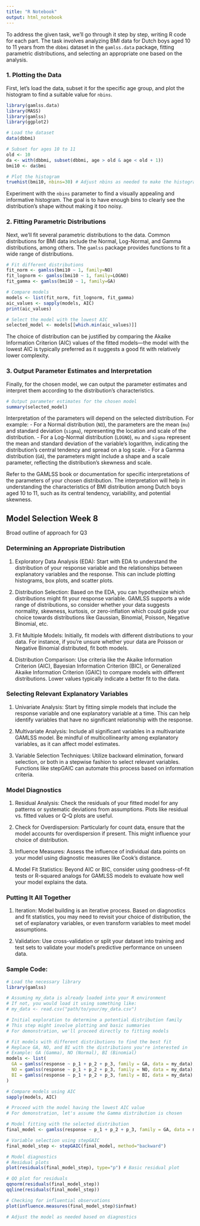 ```yaml
---
title: "R Notebook"
output: html_notebook
---
```

To address the given task, we'll go through it step by step, writing R code for each part. The task involves analyzing BMI data for Dutch boys aged 10 to 11 years from the `dbbmi` dataset in the `gamlss.data` package, fitting parametric distributions, and selecting an appropriate one based on the analysis.

### 1. Plotting the Data

First, let's load the data, subset it for the specific age group, and plot the histogram to find a suitable value for `nbins`.

```r
library(gamlss.data)
library(MASS)
library(gamlss)
library(ggplot2)

# Load the dataset
data(dbbmi)

# Subset for ages 10 to 11
old <- 10
da <- with(dbbmi, subset(dbbmi, age > old & age < old + 1))
bmi10 <- da$bmi

# Plot the histogram
truehist(bmi10, nbins=30) # Adjust nbins as needed to make the histogram look good
```

Experiment with the `nbins` parameter to find a visually appealing and informative histogram. The goal is to have enough bins to clearly see the distribution's shape without making it too noisy.

### 2. Fitting Parametric Distributions

Next, we'll fit several parametric distributions to the data. Common distributions for BMI data include the Normal, Log-Normal, and Gamma distributions, among others. The `gamlss` package provides functions to fit a wide range of distributions.

```r
# Fit different distributions
fit_norm <- gamlss(bmi10 ~ 1, family=NO)
fit_lognorm <- gamlss(bmi10 ~ 1, family=LOGNO)
fit_gamma <- gamlss(bmi10 ~ 1, family=GA)

# Compare models
models <- list(fit_norm, fit_lognorm, fit_gamma)
aic_values <- sapply(models, AIC)
print(aic_values)

# Select the model with the lowest AIC
selected_model <- models[[which.min(aic_values)]]
```

The choice of distribution can be justified by comparing the Akaike Information Criterion (AIC) values of the fitted models—the model with the lowest AIC is typically preferred as it suggests a good fit with relatively lower complexity.

### 3. Output Parameter Estimates and Interpretation

Finally, for the chosen model, we can output the parameter estimates and interpret them according to the distribution's characteristics.

```r
# Output parameter estimates for the chosen model
summary(selected_model)
```

Interpretation of the parameters will depend on the selected distribution. For example:
- For a Normal distribution (`NO`), the parameters are the mean (`mu`) and standard deviation (`sigma`), representing the location and scale of the distribution.
- For a Log-Normal distribution (`LOGNO`), `mu` and `sigma` represent the mean and standard deviation of the variable's logarithm, indicating the distribution's central tendency and spread on a log scale.
- For a Gamma distribution (`GA`), the parameters might include a shape and a scale parameter, reflecting the distribution's skewness and scale.

Refer to the GAMLSS book or documentation for specific interpretations of the parameters of your chosen distribution. The interpretation will help in understanding the characteristics of BMI distribution among Dutch boys aged 10 to 11, such as its central tendency, variability, and potential skewness.

## Model Selection Week 8

Broad outline of approach for Q3

### Determining an Appropriate Distribution

1. Exploratory Data Analysis (EDA): Start with EDA to understand the distribution of your response variable and the relationships between explanatory variables and the response. This can include plotting histograms, box plots, and scatter plots.

2. Distribution Selection: Based on the EDA, you can hypothesize which distributions might fit your response variable. GAMLSS supports a wide range of distributions, so consider whether your data suggests normality, skewness, kurtosis, or zero-inflation which could guide your choice towards distributions like Gaussian, Binomial, Poisson, Negative Binomial, etc.

3. Fit Multiple Models: Initially, fit models with different distributions to your data. For instance, if you're unsure whether your data are Poisson or Negative Binomial distributed, fit both models.

4. Distribution Comparison: Use criteria like the Akaike Information Criterion (AIC), Bayesian Information Criterion (BIC), or Generalized Akaike Information Criterion (GAIC) to compare models with different distributions. Lower values typically indicate a better fit to the data.

### Selecting Relevant Explanatory Variables

1. Univariate Analysis: Start by fitting simple models that include the response variable and one explanatory variable at a time. This can help identify variables that have no significant relationship with the response.

2. Multivariate Analysis: Include all significant variables in a multivariate GAMLSS model. Be mindful of multicollinearity among explanatory variables, as it can affect model estimates.

3. Variable Selection Techniques: Utilize backward elimination, forward selection, or both in a stepwise fashion to select relevant variables. Functions like stepGAIC can automate this process based on information criteria.

### Model Diagnostics

1. Residual Analysis: Check the residuals of your fitted model for any patterns or systematic deviations from assumptions. Plots like residual vs. fitted values or Q-Q plots are useful.

2. Check for Overdispersion: Particularly for count data, ensure that the model accounts for overdispersion if present. This might influence your choice of distribution.

3. Influence Measures: Assess the influence of individual data points on your model using diagnostic measures like Cook’s distance.

4. Model Fit Statistics: Beyond AIC or BIC, consider using goodness-of-fit tests or R-squared analogs for GAMLSS models to evaluate how well your model explains the data.

### Putting It All Together

1. Iteration: Model building is an iterative process. Based on diagnostics and fit statistics, you may need to revisit your choice of distribution, the set of explanatory variables, or even transform variables to meet model assumptions.

2. Validation: Use cross-validation or split your dataset into training and test sets to validate your model's predictive performance on unseen data.


### Sample Code:

```r
# Load the necessary library
library(gamlss)

# Assuming my_data is already loaded into your R environment
# If not, you would load it using something like:
# my_data <- read.csv("path/to/your/my_data.csv")

# Initial exploration to determine a potential distribution family
# This step might involve plotting and basic summaries
# For demonstration, we'll proceed directly to fitting models

# Fit models with different distributions to find the best fit
# Replace GA, NO, and BI with the distributions you're interested in
# Example: GA (Gamma), NO (Normal), BI (Binomial)
models <- list(
  GA = gamlss(response ~ p_1 + p_2 + p_3, family = GA, data = my_data),
  NO = gamlss(response ~ p_1 + p_2 + p_3, family = NO, data = my_data),
  BI = gamlss(response ~ p_1 + p_2 + p_3, family = BI, data = my_data)
)

# Compare models using AIC
sapply(models, AIC)

# Proceed with the model having the lowest AIC value
# For demonstration, let's assume the Gamma distribution is chosen

# Model fitting with the selected distribution
final_model <- gamlss(response ~ p_1 + p_2 + p_3, family = GA, data = my_data)

# Variable selection using stepGAIC
final_model_step <- stepGAIC(final_model, method="backward")

# Model diagnostics
# Residual plots
plot(residuals(final_model_step), type="p") # Basic residual plot

# QQ plot for residuals
qqnorm(residuals(final_model_step))
qqline(residuals(final_model_step))

# Checking for influential observations
plot(influence.measures(final_model_step)$infmat)

# Adjust the model as needed based on diagnostics
```